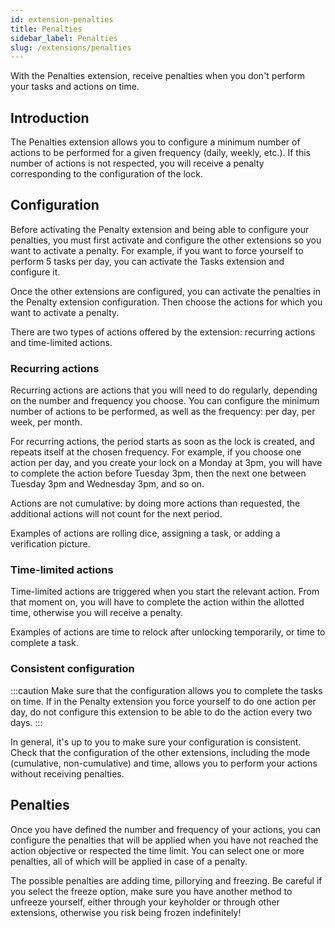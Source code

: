 ```yaml
---
id: extension-penalties
title: Penalties
sidebar_label: Penalties
slug: /extensions/penalties
---
```


With the Penalties extension, receive penalties when you don't perform your tasks and actions on time.

## Introduction

The Penalties extension allows you to configure a minimum number of actions to be performed for a given frequency (daily, weekly, etc.). If this number of actions is not respected, you will receive a penalty corresponding to the configuration of the lock.

## Configuration

Before activating the Penalty extension and being able to configure your penalties, you must first activate and configure the other extensions so you want to activate a penalty. For example, if you want to force yourself to perform 5 tasks per day, you can activate the Tasks extension and configure it.

Once the other extensions are configured, you can activate the penalties in the Penalty extension configuration. Then choose the actions for which you want to activate a penalty.

There are two types of actions offered by the extension: recurring actions and time-limited actions.

### Recurring actions

Recurring actions are actions that you will need to do regularly, depending on the number and frequency you choose. You can configure the minimum number of actions to be performed, as well as the frequency: per day, per week, per month.

For recurring actions, the period starts as soon as the lock is created, and repeats itself at the chosen frequency. For example, if you choose one action per day, and you create your lock on a Monday at 3pm, you will have to complete the action before Tuesday 3pm, then the next one between Tuesday 3pm and Wednesday 3pm, and so on.

Actions are not cumulative: by doing more actions than requested, the additional actions will not count for the next period.

Examples of actions are rolling dice, assigning a task, or adding a verification picture.

### Time-limited actions

Time-limited actions are triggered when you start the relevant action. From that moment on, you will have to complete the action within the allotted time, otherwise you will receive a penalty.

Examples of actions are time to relock after unlocking temporarily, or time to complete a task.

### Consistent configuration

:::caution
Make sure that the configuration allows you to complete the tasks on time. If in the Penalty extension you force yourself to do one action per day, do not configure this extension to be able to do the action every two days.
:::

In general, it's up to you to make sure your configuration is consistent. Check that the configuration of the other extensions, including the mode (cumulative, non-cumulative) and time, allows you to perform your actions without receiving penalties.

## Penalties

Once you have defined the number and frequency of your actions, you can configure the penalties that will be applied when you have not reached the action objective or respected the time limit. You can select one or more penalties, all of which will be applied in case of a penalty.

The possible penalties are adding time, pillorying and freezing. Be careful if you select the freeze option, make sure you have another method to unfreeze yourself, either through your keyholder or through other extensions, otherwise you risk being frozen indefinitely!



